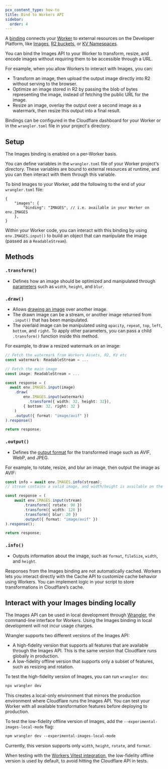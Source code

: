```yaml
---
pcx_content_type: how-to
title: Bind to Workers API
sidebar:
  order: 4
---
```



A [binding](/workers/runtime-apis/bindings/) connects your [Worker](/workers/) to external resources on the Developer Platform, like [Images](/images/transform-images/transform-via-workers/), [R2 buckets](/r2/buckets/), or [KV Namespaces](/kv/concepts/kv-namespaces/).

You can bind the Images API to your Worker to transform, resize, and encode images without requiring them to be accessible through a URL.

For example, when you allow Workers to interact with Images, you can:

- Transform an image, then upload the output image directly into R2 without serving to the browser.
- Optimize an image stored in R2 by passing the blob of bytes representing the image, instead of fetching the public URL for the image.
- Resize an image, overlay the output over a second image as a watermark, then resize this output into a final result.

Bindings can be configured in the Cloudflare dashboard for your Worker or in the `wrangler.toml` file in your project's directory.

## Setup

The Images binding is enabled on a per-Worker basis.

You can define variables in the `wrangler.toml` file of your Worker project's directory. These variables are bound to external resources at runtime, and you can then interact with them through this variable.

To bind Images to your Worker, add the following to the end of your `wrangler.toml` file:

<WranglerConfig>

```jsonc
{
	"images": {
		"binding": "IMAGES", // i.e. available in your Worker on env.IMAGES
	},
}
```

</WranglerConfig>

Within your Worker code, you can interact with this binding by using `env.IMAGES.input()` to build an object that can manipulate the image (passed as a `ReadableStream`).

## Methods

### `.transform()`

- Defines how an image should be optimized and manipulated through [parameters](/images/transform-images/transform-via-workers/#fetch-options) such as `width`, `height`, and `blur`.

### `.draw()`

- Allows [drawing an image](/images/transform-images/draw-overlays/) over another image.
- The drawn image can be a stream, or another image returned from `.input()` that has been manipulated.
- The overlaid image can be manipulated using `opacity`, `repeat`, `top`, `left`, `bottom`, and `right`. To apply other parameters, you can pass a child `.transform()` function inside this method.

For example, to draw a resized watermark on an image:

```ts
// Fetch the watermark from Workers Assets, R2, KV etc
const watermark: ReadableStream = ...

// Fetch the main image
const image: ReadableStream = ...

const response = (
  await env.IMAGES.input(image)
    .draw(
        env.IMAGES.input(watermark)
          .transform({ width: 32, height: 32}),
        { bottom: 32, right: 32 }
    )
    .output({ format: "image/avif" })
).response()

return response;
```

### `.output()`

- Defines the [output format](/images/transform-images/) for the transformed image such as AVIF, WebP, and JPEG.

For example, to rotate, resize, and blur an image, then output the image as AVIF:

```ts
const info = await env.IMAGES.info(stream);
// stream contains a valid image, and width/height is available on the info object

const response = (
	await env.IMAGES.input(stream)
		.transform({ rotate: 90 })
		.transform({ width: 128 })
		.transform({ blur: 20 })
		.output({ format: "image/avif" })
).response();

return response;
```

### `.info()`

- Outputs information about the image, such as `format`, `fileSize`, `width`, and `height`.

Responses from the Images binding are not automatically cached. Workers lets you interact directly with the Cache API to customize cache behavior using Workers. You can implement logic in your script to store transformations in Cloudflare’s cache.

## Interact with your Images binding locally

The Images API can be used in local development through [Wrangler](/workers/wrangler/install-and-update/), the command-line interface for Workers. Using the Images binding in local development will not incur usage charges.

Wrangler supports two different versions of the Images API:

- A high-fidelity version that supports all features that are available through the Images API. This is the same version that Cloudflare runs globally in production.
- A low-fidelity offline version that supports only a subset of features, such as resizing and rotation.

To test the high-fidelity version of Images, you can run `wrangler dev`:

```txt
npx wrangler dev
```

This creates a local-only environment that mirrors the production environment where Cloudflare runs the Images API. You can test your Worker with all available transformation features before deploying to production.

To test the low-fidelity offline version of Images, add the `--experimental-images-local-mode` flag:

```txt
npm wrangler dev --experimental-images-local-mode
```

Currently, this version supports only `width`, `height`, `rotate`, and `format`.

When testing with the [Workers Vitest integration](/workers/testing/vitest-integration/), the low-fidelity offline version is used by default, to avoid hitting the Cloudflare API in tests.
